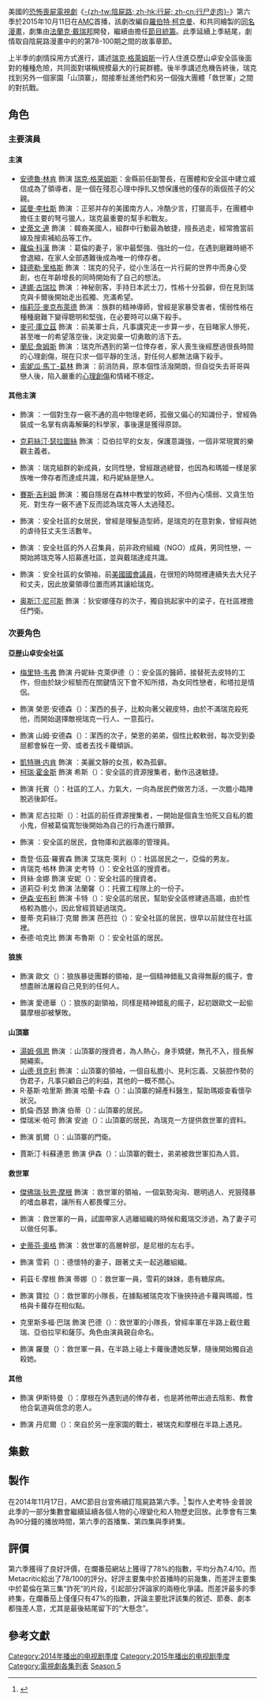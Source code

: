 {{noteTA
|T=zh-cn: 行尸走肉 (第六季); zh-tw: 陰屍路 (第六季); zh-hk: 行屍 (第六季);
|1=zh-cn:行尸走肉; zh-tw:陰屍路; zh-hk:行屍;
|2=zh-cn:弗兰克·达拉邦特; zh-tw:法蘭克·戴瑞邦; zh-hk:法蘭·達拉本特;
|3=zh-cn:赫塞尔; zh-tw:赫謝爾; zh-hk:赫謝爾;
|4=zh-cn:卡罗尔; zh-tw:卡蘿; zh-hk:卡蘿;
|5=zh-cn:格伦; zh-tw:葛倫; zh-hk:葛倫;
|6=zh-cn:达里尔; zh-tw:戴瑞; zh-hk:戴瑞;
|7=zh-cn:萨莎; zh-tw:莎夏; zh-hk:莎夏;
|8=zh-cn:格雷格; zh-tw:葛雷格; zh-hk:葛雷格;
|9=zh-cn:艾丽珊德拉; zh-tw:亞莉珊卓; zh-hk:亞莉珊卓;
|10=zh-cn:杰西; zh-tw:潔西; zh-hk:潔西;
|11=zh-cn:托尼; zh-tw:東尼; zh-hk:東尼;
|12=zh-cn:格雷格里; zh-tw:葛雷格里; zh-hk:葛雷格里;
|13=zh-cn:加布里; zh-tw:蓋博瑞; zh-hk:蓋博瑞;
|14=zh-cn:弗兰辛; zh-tw:法蘭馨 zh-hk:法蘭馨;
|15=zh-cn:斯科特; zh-tw:史考特 zh-hk:史葛;
|16=zh-cn:西蒙; zh-tw:賽門 zh-hk:賽門;
|17=zh-cn:罗恩; zh-tw:榮恩 zh-hk:榮;
}}
{{Infobox television season
 | season_number = 6
 |eng_name = {{lang|en|''The Walking Dead'' (Season 6)}}
 |bgcolour = #000000
 |image = File:The Walking Dead Season 6 Poster.jpg
 |caption = 後半季宣傳海報
 |starring      = {{Plainlist|
* [[安德魯·林肯|安德魯·林肯]]
* [[諾曼·李杜斯|諾曼·李杜斯]]
* [[史蒂文·連|史蒂文·連]]
* [[蘿倫·科漢|蘿倫·科漢]]
* [[錢德勒·里格斯|錢德勒·里格斯]]
* [[達娜·古瑞拉|達娜·古瑞拉]]
* [[梅莉莎·麥克布萊德|梅莉莎·麥克布萊德]]
* [[邁克·庫立茲|麥可·庫立茲]] 
* [[蘭尼·詹姆斯|蘭尼·詹姆斯]]
* [[索妮瓜·馬丁-葛林|索妮瓜·馬丁-葛林]]
* {{link-en|喬許·麥蒂米特|Josh McDermitt}}
* [[克莉絲汀·瑟拉圖絲|克莉絲汀·瑟拉圖絲]]
* {{link-en|阿拉娜·麥斯特森|Alanna Masterson}}
* [[塞思·吉列姆|賽斯·吉利姆]]
* {{link-en|羅斯·馬奎德|Ross Marquand}}
* {{link-en|亞莉珊卓·貝肯瑞奇|Alexandra Breckenridge}}
* {{link-en|羅斯·馬奎德|Ross Marquand}}
* {{link-en|托娃·費德舒|Tovah Feldshuh}}
* [[奥斯汀·尼可斯|奥斯汀·尼可斯]] 
}}
 |country = {{美國}}
 |network = [[AMC_(电视频道)|AMC]]
 |first_aired = {{Start date|2015|10|11}}
 |last_aired =  {{End date|2016|4|3}}
 |num_episodes = 16
 |prev_season = [[陰屍路_(第五季)|第五季]]
 |next_season = [[陰屍路_(第七季)|第七季]]
 |episode_list = [[陰屍路集數列表|陰屍路集數列表]]
}}

美國的[[恐怖小說|恐怖]][[喪屍片|喪屍]][[電視連續劇|電視劇]]《[[陰屍路_(電視劇)|-{zh-tw:陰屍路; zh-hk:行屍; zh-cn:行尸走肉}-]]》第六季於2015年10月11日在[[AMC_(电视频道)|AMC]]首播，該劇改編自[[羅伯特·柯克曼|羅伯特·柯克曼]]、{{link-en|東尼·摩爾|Tony Moore (artist)}}和{{link-en|查爾斯·埃蘭德|Charlie Adlard}}共同繪製的[[行屍_(漫畫)|同名漫畫]]，劇集由[[法蘭克·戴瑞邦|法蘭克·戴瑞邦]]開發，繼續由{{link-en|史考特·M·金普|Scott M. Gimple}}擔任[[節目統籌|節目統籌]]。此季延續上季結尾，劇情取自陰屍路漫畫中的的第78-100期之間的故事章節。

上半季的劇情採用{{le|非線性敘事|Nonlinear narrative}}方式進行，講述[[瑞克·格萊姆斯|瑞克·格萊姆斯]]一行人住進亞歷山卓安全區後面對的種種危險，共同面對堪稱規模最大的行屍群體。後半季講述危機告終後，瑞克找到另外一個家園「山頂寨」，間接牽扯進他們和另一個強大團體「救世軍」之間的對抗戰。

==角色==
{{See also|陰屍路角色列表}}
===主要演員===
====主演====
*[[安德魯·林肯|安德魯·林肯]] 飾演 [[瑞克·格萊姆斯|瑞克·格萊姆斯]]：金縣前任副警長，在團體和安全區中建立威信成為了領導者，是一個在殘忍心理中掙扎又想保護他的僅存的兩個孩子的父親。
*[[諾曼·李杜斯|諾曼·李杜斯]] 飾演 {{link-en|戴瑞·迪克森|Daryl Dixon}}：正邪并存的美國南方人，冷酷少言，打獵高手，在團體中擔任主要的弩弓獵人，瑞克最重要的幫手和戰友。
*[[史蒂文·連|史蒂文·連]] 飾演 {{link-en|葛倫·瑞|Glenn Rhee}}：韓裔美國人，組群中行動最為敏捷，擅長逃走，經常擔當前線及搜索補給品等工作。
*[[蘿倫·科漢|蘿倫·科漢]] 飾演 {{link-en|瑪姬·格林|Maggie Greene}}：葛倫的妻子，家中最堅強、強壯的一位，在遇到磨難時絕不會退縮，在家人全部遇難後成為唯一的倖存者。
*[[錢德勒·里格斯|錢德勒·里格斯]] 飾演 {{link-en|卡爾·格萊姆斯|Carl Grimes}}：瑞克的兒子，從小生活在一片行屍的世界中而身心受創，也在年齡增長的同時開始有了自己的想法。
*[[達娜·古瑞拉|達娜·古瑞拉]] 飾演 {{link-en|米瓊恩|Michonne}}：神秘劍客，手持日本武士刀，性格十分孤僻，但在見到瑞克與卡爾後開始走出孤獨、充滿希望。
*[[梅莉莎·麥克布萊德|梅莉莎·麥克布萊德]] 飾演 {{link-en|卡蘿·派勒提爾|Carol Peletier}}：族群的精神導師，曾經是家暴受害者，懦弱性格在種種磨難下變得聰明和堅強，在必要時可以痛下殺手。
*[[邁克·庫立茲|麥可·庫立茲]] 飾演 {{link-en|亞伯拉罕·福特|Abraham Ford}}：前美軍士兵，凡事講究走一步算一步，在目睹家人慘死，甚至唯一的希望落空後，決定拋棄一切勇敢的活下去。
*[[蘭尼·詹姆斯|蘭尼·詹姆斯]] 飾演 {{link-en|摩根·瓊斯 (陰屍路)|Morgan Jones (The Walking Dead)|摩根·瓊斯}}：瑞克所遇到的第一位倖存者，家人喪生後經歷過很長時間的心理創傷，現在只求一個平靜的生活，對任何人都無法痛下殺手。
*[[索妮瓜·馬丁-葛林|索妮瓜·馬丁-葛林]] 飾演 {{link-en|莎夏·威廉斯 (陰屍路)|Sasha Williams (The Walking Dead)|莎夏·威廉斯}}：前消防員，原本個性活潑開朗，但自從失去哥哥與戀人後，陷入嚴重的[[創傷後心理壓力緊張症候群|心理創傷]]和情緒不穩定。

====其他主演====
*{{link-en|喬許·麥蒂米特|Josh McDermitt}} 飾演 {{link-en|尤金·波特|Eugene Porter}}：一個對生存一竅不通的高中物理老師，孤傲又偏心的知識份子，曾經偽裝成一名掌有病毒解藥的科學家，事後還是獲得原諒。
*[[克莉絲汀·瑟拉圖絲|克莉絲汀·瑟拉圖絲]] 飾演 {{link-en|蘿西塔·埃斯皮諾薩|Rosita Espinosa}}：亞伯拉罕的女友，保護意識強，一個非常現實的樂觀主義者。
*{{link-en|阿拉娜·麥斯特森|Alanna Masterson}} 飾演 {{link-en|塔拉·錢伯勒|Tara Chambler}}：瑞克組群的新成員，女同性戀，曾經跟過總督，也因為和瑪姬一樣是家族唯一倖存者而達成共識，和丹妮絲是戀人。
*[[塞思·吉列姆|賽斯·吉利姆]] 飾演 {{link-en|蓋博瑞·史托克斯 (陰屍路)|Gabriel Stokes (The Walking Dead)|蓋博瑞·史托克斯}}：獨自隱居在森林中教堂的牧師，不但內心懦弱、又貪生怕死、對生存一竅不通下反而認為瑞克等人太過殘忍。
*{{link-en|亞莉珊卓·貝肯瑞奇|Alexandra Breckenridge}} 飾演 {{link-en|潔西·安德森 (陰屍路)|Jessie Anderson (The Walking Dead)|潔西·安德森}}：安全社區的女居民，曾經是理髮造型師，是瑞克的在意對象，曾經與她的虐待狂丈夫生活數年。
*{{link-en|羅斯·馬奎德|Ross Marquand}} 飾演 {{link-en|亞倫 (陰屍路)|Aaron (The Walking Dead)|亞倫}}：安全社區的外人召集員，前非政府組織（NGO）成員，男同性戀，一開始將瑞克等人招募進社區，並與戴瑞達成共識。
*{{link-en|托娃·費德舒|Tovah Feldshuh}} 飾演 {{link-en|狄安娜·門羅|Deanna Monroe}}：安全社區的女領袖，前[[美國國會|美國國會]][[議員|議員]]，在很短的時間裡連續失去大兒子和丈夫，因此放棄領導位置而將其讓給瑞克。
*[[奥斯汀·尼可斯|奥斯汀·尼可斯]] 飾演 {{link-en|史賓瑟·門羅|Spencer Monroe}}：狄安娜僅存的次子，獨自挑起家中的梁子，在社區裡擔任門衛。

===次要角色===
====亞歴山卓安全社區====
*[[梅里特·韦弗|梅里特·韦弗]] 飾演 丹妮絲·克萊伊德（{{lang|en|Dr. Denise Cloyd}}）：安全區的醫師，接替死去皮特的工作，但由於缺少經驗而在關鍵情況下會不知所措，為女同性戀者，和塔拉是情侶。
*{{link-en|奧斯汀·亞伯拉罕|Austin Abrams}} 飾演 榮恩·安德森（{{lang|en|Ron Anderson}}）：潔西的長子，比較向著父親皮特，由於不滿瑞克殺死他，而開始選擇敵視瑞克一行人、一意孤行。
*{{link-en|麥裘·道森|Major Dodson}} 飾演 山姆·安德森（{{lang|en|Sam Anderson}}）：潔西的次子，榮恩的弟弟，個性比較軟弱，每次受到委屈都會躲在一旁、或者去找卡蘿傾訴。
*[[凱特琳·内肯|凱特琳·内肯]] 飾演 {{link-en|伊妮德 (陰屍路)|Enid (The Walking Dead)|伊妮德}}：美麗文靜的女孩，較為孤僻。
*[[柯瑞·霍金斯|柯瑞·霍金斯]] 飾演 希斯（{{lang|en|Heath}}）：安全區的資源搜集者，動作迅速敏捷。
*{{link-en|傑森·道格拉斯|Jason Douglas}} 飾演 托賓（{{lang|en|Tobin}}）：社區的工人，力氣大，一向為居民們做苦力活，一次膽小臨陣脫逃後卸任。
*{{link-en|麥可·特雷諾|Michael Traynor (actor)}} 飾演 尼古拉斯（{{lang|en|Nicholas}}）：社區的前任資源搜集者，一開始是個貪生怕死又自私的膽小鬼，但被葛倫寬恕後開始為自己的行為進行贖罪。
*{{link-en|安·馬宏|Ann Mahoney}} 飾演 {{link-en|奧莉維亞 (陰屍路)|Olivia (The Walking Dead)|奧莉維亞}}：安全區的居民，食物庫和武器庫的管理員。
*喬登·伍茲·羅賓森 飾演 艾瑞克·萊利（{{lang|en|Eric Raleigh}}）：社區居民之一，亞倫的男友。
*肯瑞克·格林 飾演 史考特（{{lang|en|Scott}}）：安全社區的搜資者。
*貝絲·金娜 飾演 安妮（{{lang|en|Annie}}）：安全社區的搜資者。
*道莉亞·利戈 飾演 法蘭馨（{{lang|en|Francine}}）：托賓工程隊上的一份子。
*[[伊森·安布利|伊森·安布利]] 飾演 卡特（{{lang|en|Carter}}）：安全區的居民，幫助安全區修建過高牆，由於性格較為膽小，因此曾經質疑過瑞克。
*曼蒂·克莉絲汀·克爾 飾演 芭芭拉（{{lang|en|Barbara}}）：安全社區的居民，很早以前就住在社區裡。
*泰德·哈克比 飾演 布魯斯（{{lang|en|Bruce}}）：安全社區的居民。

====狼族====
*{{link-en|班奈狄克·塞繆爾|Benedict Samuel}} 飾演 歐文（{{lang|en|Owen}}）：狼族暴徒團夥的領袖，是一個精神錯亂又貪得無厭的瘋子，會想盡辦法屠殺自己見到的任何人。
*{{link-en|傑西·C·波伊德|Jesse C. Boyd}} 飾演 愛德華（{{lang|en|Edward}}）：狼族的副領袖，同樣是精神錯亂的瘋子，起初跟歐文一起偷襲摩根卻被擊敗。

====山頂寨====
*[[湯姆·佩恩|湯姆·佩恩]] 飾演 {{link-en|保羅·「耶穌」·門羅|Paul "Jesus" Monroe|保羅·「耶穌」·羅維亞}}：山頂寨的搜資者，為人熱心，身手矯健，無孔不入，擅長解開繩索。
*[[山德·貝克利|山德·貝克利]] 飾演 {{link-en|葛雷格里 (陰屍路)|Gregory (The Walking Dead)|葛雷格里}}：山頂寨的領袖，一個自私膽小、見利忘義、又裝腔作勢的伪君子，凡事只顧自己的利益，其他的一概不關心。
*R·基斯·哈里斯 飾演 哈蘭·卡森（{{lang|en|Dr. Harlan Carson}}）：山頂寨的婦產科醫生，幫助瑪姬查看懷孕狀況。
*凱倫·西瑟 飾演 伯蒂（{{lang|en|Bertie}}）：山頂寨的居民。
*傑瑞米·帕可 飾演 安迪（{{lang|en|Andy}}）：山頂寨的居民，為瑞克一方提供救世軍的資料。
*{{link-en|詹姆斯·陳|James Chen}} 飾演 凱爾（{{lang|en|Kal}}）：山頂寨的門衛。
*賈斯汀·科蘇連恩 飾演 伊森（{{lang|en|Ethan}}）：山頂寨的戰士，弟弟被救世軍扣為人質。

====救世軍====
*[[傑佛瑞·狄恩·摩根|傑佛瑞·狄恩·摩根]] 飾演 {{link-en|尼根|Negan}}：救世軍的領袖，一個氣勢洶洶、聰明過人、兇狠殘暴的嗜血暴君，讓所有人都畏懼三分。
*{{link-en|奧斯汀·埃米利歐|Austin Amelio}} 飾演 {{link-en|德懷特 (陰屍路)|Dwight (The Walking Dead)|德懷特}}：救世軍的一員，試圖帶家人逃離組織的時候和戴瑞交涉過，為了妻子可以做任何事。
*[[史蒂芬·奧格|史蒂芬·奧格]] 飾演 {{link-en|賽門 (陰屍路)|Simon (The Walking Dead)|賽門}}：救世軍的高層幹部，是尼根的左右手。
*{{link-en|克莉絲汀·伊凡吉莉絲塔|Christine Evangelista}} 飾演 雪莉（{{lang|en|Sherry}}）：德懷特的妻子，跟著丈夫一起逃離組織。
*莉茲·E·摩根 飾演 蒂娜（{{lang|en|Tina}}）：救世軍一員，雪莉的妹妹，患有糖尿病。
*{{link-en|艾莉西亞·維特|Alicia Witt}} 飾演 寶拉（{{lang|en|Paula}}）：救世軍的小隊長，在據點被瑞克攻下後挾持過卡蘿與瑪姬，性格與卡蘿存在相似點。
*克里斯多福·巴瑞 飾演 巴德（{{lang|en|Bud}}）：救世軍的小隊長，曾經率軍在半路上截住戴瑞、亞伯拉罕和薩莎。角色由演員親自命名。
*{{link-en|史都華·葛利爾|Stuart Greer}} 飾演 羅曼（{{lang|en|Roman}}）：救世軍一員，在半路上碰上卡蘿後遭她反擊，隨後開始獨自追殺她。

====其他====
*{{link-en|約翰·卡洛·林奇|John Carroll Lynch}} 飾演 伊斯特曼（{{lang|en|Eastman}}）：摩根在外遇到過的倖存者，也是將他帶出過去陰影、教會他合氣道與信念的恩人。
*{{link-en|丹尼爾·紐曼 (美國演員)|Daniel Newman (American actor)|丹尼爾·紐曼}} 飾演 丹尼爾（{{lang|en|Daniel}}）：來自於另一座家園的戰士，被瑞克和摩根在半路上遇見。

==集數==
{{See also|陰屍路集數列表}}
<onlyinclude>{{Episode table |background=#000000 |overall=5 |season=5 |title=23 |director=16 |writer=27 |airdate=13 |viewers=10 |country=美國 |episodes=
{{Episode list/sublist|陰屍路 (第六季)
 |EpisodeNumber   = 68
 |EpisodeNumber2  = 1
 |Title           = 重新來過
 |AltTitle        = First Time Again
 |DirectedBy      = {{link-en|葛雷格·尼可泰羅|Gregory Nicotero}}
 |WrittenBy       = {{link-en|史考特·M·金普|Scott M. Gimple}} & 麥修·尼格特
 |OriginalAirDate = {{Start date|2015|10|11}}
 |Viewers         = 14.63<ref>{{cite web|url=http://tvbythenumbers.zap2it.com/2015/10/13/sunday-cable-ratings-oct-11-2015-walking-dead-premiere/477712/|title=Sunday cable ratings: 'Walking Dead' premiere down but still utterly dominant|work=[[TV_by_the_Numbers|TV by the Numbers]]|last=Porter|first=Rick|date=October 13, 2015|accessdate=October 13, 2015|archive-date=2015-10-13|archive-url=https://web.archive.org/web/20151013183500/http://tvbythenumbers.zap2it.com/2015/10/13/sunday-cable-ratings-oct-11-2015-walking-dead-premiere/477712/|dead-url=yes}}</ref>
 |ShortSummary    = 瑞克槍決皮特後與老友摩根重逢，社區居民從此認清殘酷的現實，塔拉從昏迷中恢復清醒，葛倫陪尼古拉斯互相扶持回去後，對大部分人隱瞞在外經過。瑞克出去埋皮特遺體時，發現為數幾萬的行屍聚集在一座[[採石場|採石場]]中，裡面困有來自附近地區的絕大多數行屍，得以讓社區安寧到現在。瑞克注意到採石場出口一旦敞開，會讓所有行屍朝社區的方向蜂擁而至，於是對全體居民建議將所有行屍釋出、靠設置障礙改變屍群的前進方向。一名對瑞克的舉止產生恐慌的居民卡特，試圖串通部分居民來罷免瑞克，而對話被尤金偷聽到後甚至打算殺他滅口。瑞克抓到卡特現行後，對他稍微動一下粗以示警告。自責的狄安娜帶頭遵從瑞克的安排，居民們開始在指定的十字路口修建讓屍群改道的鐵牆。尼古拉斯決心為自己的行徑贖罪，遵從葛倫的一切命令。計畫實施的前一天，瑞克召集所有自願者在採石場前集合，打算為隔天的行動進行彩排。但人算不如天算，山石崩塌導致山頂的出口敞開，行屍大量湧出逼迫瑞克下令立即行動。戴瑞、莎夏與亞伯拉罕分別將屍群慢慢引到指定的十字路口，其他人到各自的地點去放信號彈、清除障礙。卡特在森林中不慎被一隻行屍咬破臉，瑞克為了制止他慘叫而被迫殺死他。正當計畫進行一切順利時，社區方向突然傳來原因不明的車喇叭聲，導致大半行屍開始偏離主幹道走向社區。
 |LineColor       = 000000
}}
{{Episode list/sublist|陰屍路 (第六季)
 |EpisodeNumber   = 69
 |EpisodeNumber2  = 2
 |Title           = 只管活下去
 |AltTitle        = JSS
 |DirectedBy      = {{le|珍妮佛·林區|Jennifer Lynch}}
 |WrittenBy       = {{link-en|賽斯·霍夫曼|Seth Hoffman}}
 |OriginalAirDate = {{Start date|2015|10|18}}
 |Viewers         = 12.18<ref>{{cite web|url=http://tvbythenumbers.zap2it.com/2015/10/20/sunday-cable-ratings-oct-18-15-walking-dead/479362/|title=Sunday cable ratings: 'The Walking Dead' down from premiere, still way in front|work=[[TV_by_the_Numbers|TV by the Numbers]]|last=Porter|first=Rick|date=October 20, 2015|accessdate=October 20, 2015|archive-date=2016-06-06|archive-url=https://web.archive.org/web/20160606143146/http://tvbythenumbers.zap2it.com/2015/10/20/sunday-cable-ratings-oct-18-15-walking-dead/479362/|dead-url=yes}}</ref>
 |ShortSummary    = 就在瑞克一行人進行計畫的同時，十幾名狼族暴徒突襲安全區，闖進去進行掠奪、屠殺，卡蘿殺死一名暴徒後換上其服飾而混在其中反擊。駐守教堂鐘塔的史賓瑟看到一輛貨車即將撞向社區，對駕駛座開槍雖讓貨車偏離道路，但也導致貨車在衝撞教堂後觸發喇叭，直接對瑞克一方的行動造成干擾。摩根搶先回到安全區，以精湛的棍法將部分暴徒打趴，然而過程中以不殺生的形式想辦法勸諭敵人離開。卡爾與伊妮德躲在一起時開搶救下被追殺的榮恩，榮恩在看到伊妮德與卡爾在一起後，還是因為想不開而選擇靠自己。潔西與山姆躲在房間中時發現房子遭一名女暴徒闖入，潔西為了自保而鼓起勇氣拿剪髮剪刀刺死她。就在居民們開始同心協力反擊時，摩根重逢自己在野外遇到的金髮暴徒，恐嚇他立刻離開，而該男子深知敵不過而在走前留下一句「我們無從選擇」，隨即剩餘的四名暴徒撤離。摩根緊接著在巡邏房子時再度重逢自己遇過的長髮暴徒，最後以木棍將他打昏後藏起來。亞倫在一具暴徒屍體上找到自己當初掉在貨車廣場的背包，頓時發現是自己的失誤引狼入室。卡爾回去發現伊妮德早已離開，在房間中找到她留下的一張告別紙條，而紙上寫著伊妮德在失去父母、在外生存的所學到的座右銘：「只管活下去」（{{lang|en|'''J'''ust '''S'''urvive '''S'''omehow}}）。
 |LineColor       = 000000
}}
{{Episode list/sublist|陰屍路 (第六季)
 |EpisodeNumber   = 70
 |EpisodeNumber2  = 3
 |Title           = 謝謝
 |AltTitle        = Thank You
 |DirectedBy      = {{link-en|麥可·斯洛維斯|Michael Slovis}}
 |WrittenBy       = {{link-en|安潔拉·姜|Angela Kang}}
 |OriginalAirDate = {{Start date|2015|10|25}}
 |Viewers         = 13.14<ref>{{cite web|url=http://tvbythenumbers.zap2it.com/2015/10/27/sunday-cable-ratings-oct-25-2015/480422/|title=Sunday cable ratings: 'Walking Dead' and 'Homeland' rise week to week|work=TV by the Numbers|last=Porter|first=Rick|date=October 27, 2015|accessdate=October 27, 2015|deadurl=yes|archiveurl=https://web.archive.org/web/20151028134523/http://tvbythenumbers.zap2it.com/2015/10/27/sunday-cable-ratings-oct-25-2015/480422/|archivedate=2015-10-28}}</ref>
 |ShortSummary    = 喇叭聲造成計畫完全失控，大半行屍開始往社區行走，瑞克命令戴瑞他們繼續引導留在主幹道上的屍群，命令米瓊恩帶其他人撤回去，而他會試著將偏離的屍群引回路線。在折返的路上，有些人因為心生恐懼而在半路上開溜，而剩下的人由於受傷、精疲力竭，只好跑到最近的小鎮上尋找補給。尼古拉斯發現該處就是他當初臨陣脫逃的地方；葛倫提議以放火燒樓引開屍群，於是和尼古拉斯合作出去放火，其他人則是留在一個寵物店中休息。然而，行屍群沒用幾分鐘就走到小鎮，隊員安妮和大衛在逃跑過程中由於受傷而雙雙被行屍群吞噬，最後只剩下米瓊恩、希斯和史考特成功跑回安全區。葛倫和尼古拉斯跑到小鎮另一頭發現根本無處放火，也剛好屍群夾擊而逼到小巷中的垃圾箱上方。面對滿坑滿谷的行屍，尼古拉斯瞬間被眼前的情況嚇到失去心智，為了答謝葛倫寬恕過他一命，對他說完一聲「謝謝」後舉槍自盡；尼古拉斯卻在自殺倒下時，將葛倫也一併帶下去，兩個人雙雙跌進群體中。瑞克回到十字路口開回房車，聯絡無線電發現無人回應。誰知，剛逃出社區的五名狼族暴徒闖進來搶房車，最後集體被瑞克以步槍一掃而空。瑞克從他們身上帶的物品得知他們剛打劫過社區，同時發現房車嚴重受損而無法發動，而行屍群體這時將房車包圍。
 |LineColor       = 000000
}}
{{Episode list/sublist|陰屍路 (第六季)
 |EpisodeNumber   = 71
 |EpisodeNumber2  = 4
 |Title           = 這裡不是這裡
 |AltTitle        = Here's Not Here
 |DirectedBy      = {{link-en|史蒂芬·威廉斯 (導演)|Stephen Williams (director)|史蒂芬·威廉斯}}
 |WrittenBy       = 史考特·M·金普
 |OriginalAirDate = {{Start date|2015|11|1}}
 |Viewers         = 13.34<ref>{{cite web|url=http://tvbythenumbers.zap2it.com/2015/11/03/sunday-cable-ratings-nov-1-2015/481549//|title=Sunday cable ratings: 'Walking Dead' stable, plus 'The Librarians' premiere|work=TV by the Numbers|last=Porter|first=Rick|date=November 3, 2015|accessdate=November 3, 2015|archive-date=2021-02-11|archive-url=https://web.archive.org/web/20210211234758/http://tvbythenumbers.zap2it.com/2015/11/03/sunday-cable-ratings-nov-1-2015/481549/|dead-url=yes}}</ref>
 |ShortSummary    = 先前還處在創傷階段的摩根，自從住處被燒毀後來到野外生存，殺死自己遇到的任何人或行屍，包括一對父子。他經過一個林中小屋時執意要進去，卻搶先被屋主打昏並關押在牢房中。屋主伊斯特曼身為犯罪心理學家，業餘愛好就是去練習[[合氣道|合氣道]]棍術以及做起司。在摩根一心求死下，伊斯特曼教導他“生命都寶貴”。摩根自從閱讀他的一本關於心平氣和的書後漸漸走出陰影，一次營救伊斯特曼養的母羊後得到他的信任，並從他的身上學會合氣道棍術。但後來，先前被摩根殺死的兒子變成行屍向他走過來，摩根在愣住下迫使伊斯特曼被咬傷。摩根在深感愧疚之下在森林裡放過一對路過的夫婦，回到小屋時發現母羊早已被吃掉，而伊斯特曼供述這間牢房曾經關著殺死他妻小、最後被自己活活餓死的重刑殺人犯，導致自己因為走過同樣的路，才發現永不殺生才能得到平静。伊斯特曼臨死前，摩根親自終結他的生命後埋葬，收拾東西離開小屋後，回到森林乃至看到[[陰屍路_(第五季)|終點站的路牌]]。現今，摩根對被俘的狼族領袖歐文講述自己的這段“重生”經歷，本意是希望他能在聽完故事後他能像自己一樣改變天性。但歐文卻聲言自己如果撐得下去就會殺光他們，作為他遵守的道義。摩根於是將他繼續關押在地下室，剛出來就聽見大門外傳來瑞克的呼喊聲。
 |LineColor       = 000000
}}
{{Episode list/sublist|陰屍路 (第六季)
 |EpisodeNumber   = 72
 |EpisodeNumber2  = 5
 |Title           = 此時此刻
 |AltTitle        = Now
 |DirectedBy      = 艾維·尤比恩
 |WrittenBy       = 克里·瑞德
 |OriginalAirDate = {{Start date|2015|11|8}}
 |Viewers         = 12.44<ref>{{cite web|url=http://tvbythenumbers.zap2it.com/2015/11/10/sunday-cable-ratings-walking-dead-dips-real-housewives-of-atlanta-premiere-solid/|title=Sunday cable ratings: ‘Walking Dead’ dips, ‘Real Housewives of Atlanta’ premiere solid|work=TV by the Numbers|last=Porter|first=Rick|date=November 10, 2015|accessdate=November 10, 2015|archive-date=2015-11-25|archive-url=https://web.archive.org/web/20151125225554/http://tvbythenumbers.zap2it.com/2015/11/10/sunday-cable-ratings-walking-dead-dips-real-housewives-of-atlanta-premiere-solid/|dead-url=yes}}</ref>
 |ShortSummary    = 瑞克在精疲力竭下全速跑回社區，但也順勢將為數幾百的屍群引到自家門口。所有人加固鐵牆後暫告安全，亞倫坦誠這場災難是自己弄丟背包的失誤所造成，部分居民為此開始互相推卸責任，甚至開始慢慢產生無政府狀態。瑪姬打算自行出去尋找至今生死不明的葛倫，亞倫為了贖罪而決定和她一同前去，兩人本打算利用下水道繞過門外的行屍，誰知下水道出入口早已被行屍群堵死。瑪姬於是開始怪罪自己沒有跟葛倫一起執行任務，原因只是因為她已經[[懷孕|懷孕]]，而亞倫也只能抱著安慰她。卡爾打算出去外面尋找失蹤的伊妮德時，榮恩說會將事情告訴瑞克才打消卡爾的念頭，而榮恩隨後找上瑞克打算練習射擊，聲言自己是為了要保護家人。這時，一個女居民因為心生恐懼而割腕自殺，淪為行屍後被潔西終結屍態，潔西也以此點醒所有圍觀者，如不想辦法反擊就只有死路一條。當晚，狄安娜獨自在外面散步時，被一個漏網而屍變的狼族暴徒襲擊，迫使瑞克出面救下她。狄安娜自知自己已經沒資格領導，於是將安全區的領導權正式讓給瑞克。瑞克在不久後去探望潔西，向她發誓他們還會有未來之後，正式與她深吻。最後，狄安娜來到大門口對門外吼叫的行屍拍門宣洩時，並未發覺旁邊的鐵牆已經開始慢慢滲血和破裂。
 |LineColor       = 000000
}}
{{Episode list/sublist|陰屍路 (第六季)
 |EpisodeNumber   = 73
 |EpisodeNumber2  = 6
 |Title           = 罪責難逃
 |AltTitle        = Always Accountable
 |DirectedBy      = 傑佛瑞·F·詹紐瑞
 |WrittenBy       = {{link-en|海瑟·貝爾森|Heather Bellson}}
 |OriginalAirDate = {{Start date|2015|11|15}}
 |Viewers         = 12.87<ref>{{cite web|url=http://tvbythenumbers.zap2it.com/2015/11/17/sunday-cable-ratings-nov-15-2015/|title=Sunday cable ratings: ‘Into the Badlands’ starts well for AMC|work=TV by the Numbers|last=Porter|first=Rick|date=November 17, 2015|accessdate=November 17, 2015|archive-date=2015-11-18|archive-url=https://web.archive.org/web/20151118172212/http://tvbythenumbers.zap2it.com/2015/11/17/sunday-cable-ratings-nov-15-2015/|dead-url=yes}}</ref>
 |ShortSummary    = 戴瑞、亞伯拉罕和莎夏三人將主幹道上的行屍群引導至十五英里以外之後開始遠離，經過一個小鎮時卻遭到一夥不明車隊的攻擊，戴瑞獨自騎到一片燒焦的樹林，卻不慎被隱藏在森林中的一男兩女打昏劫為人質。當中的男子誤以為戴瑞是不明車隊的一員而將他扣押，戴瑞與他們度過一晚上之後，在第二天他們動身去一個石油工廠跟夥伴回合時趁機逃跑。戴瑞帶著他們的包逃走後發現包裏裝著[[胰島素|胰島素]]，於是決定回去找他們，並幫助他們趕跑前來追捕他們的車隊人馬。同時，亞伯拉罕和莎夏來到小鎮上時藏在一棟辦公樓，兩個人也借此機會討論各自過去的行為，莎夏也因此總結出所有人都要為自己的行為負責。亞伯拉罕於是來到附近的橋上找到一個軍事紮營點，並獲取軍隊專用的[[火箭推進榴彈|火箭炮]]，回去後對莎夏表明自己已經找到存活意義，並且開始與她調情。戴瑞與三位倖存者來到一間小屋時，其中一個女倖存者由於誤觸昏倒的行屍而被咬破臉致死，當戴瑞幫助他們埋葬之後原本打算招募他們，誰知男子突然決定背叛戴瑞，搶走他的弩弓和摩托車後溜之大吉。當他們離開後，戴瑞發動一輛汽油卡車來到小鎮上接回亞伯拉罕和莎夏，在回去的路上試圖用無線電聯絡瑞克，卻隱隱約約聽到一段“救命”的喊声。
 |LineColor       = 000000
}}
{{Episode list/sublist|陰屍路 (第六季)
 |EpisodeNumber   = 74
 |EpisodeNumber2  = 7
 |Title           = 抬頭看
 |AltTitle        = Heads Up
 |DirectedBy      = {{link-en|大衛·鮑伊德|David Boyd}}
 |WrittenBy       = 查寧·鮑威爾
 |OriginalAirDate = {{Start date|2015|11|22}}
 |Viewers         = 13.22<ref>{{cite web|url=http://tvbythenumbers.zap2it.com/2015/11/24/sunday-cable-ratings-nov-22-2015/|title=Sunday cable ratings: ‘Walking Dead’ rises with Glenn’s fate revealed, ‘Into the Badlands’ down in week 2|work=TV by the Numbers|last=Porter|first=Rick|date=November 24, 2015|accessdate=November 24, 2015|archive-date=2016-06-01|archive-url=https://web.archive.org/web/20160601232856/http://tvbythenumbers.zap2it.com/2015/11/24/sunday-cable-ratings-nov-22-2015/|dead-url=yes}}</ref>
 |ShortSummary    = 葛倫先前受舉槍自盡的尼古拉斯牽連而雙雙跌進屍群中，然而已故尼古拉斯的遺體剛好為葛倫形成肉盾，使葛倫趁機爬入垃圾箱底部而逃過一劫。度過一晚後，葛倫在隔天清晨確認行屍全部離開時，爬出去抬頭看見躲在屋頂的伊妮德。伊妮德給他扔一瓶水後獨自跑開，而葛倫打算先撤回安全區，還是跑回去費一番心機才說服伊妮德跟自己一起回去。在安全區，瑞克得知一開始在半路上攔截自己的狼族暴徒們全部都是被摩根放走、導致他無法開房車將行屍群引走而與卡蘿和米瓊恩坐下來與他會談，但摩根還是選擇堅守自己的理念。同時，蘿西塔開始對尤金和其他安全區居民們教學如何自保時，瑞克和卡爾也在教榮恩怎麼使用槍械，但榮恩卻趁人不注意時溜進武器庫偷走部分子彈，之後就偷偷跟在卡爾的後面。史賓瑟試圖利用爬繩子出去打算開車引走行屍時，還是在繩子斷掉的情況下爬回去，最後還是在瑞克等人的幫助下獲救。卡蘿此時發現摩根帶著丹妮絲進去地下室時，推測出他關押著一個暴徒而打算去找他對峙。此時，葛倫和伊妮德放出幾個氣球而發出信號，就在瑪姬和所有人抬頭看到一線希望時；在一瞬間，被貨車撞毀的教堂鐘樓在嚴重受損下，倒下來砸毀安全區的圍牆……
 |LineColor       = 000000
}}
{{Episode list/sublist|陰屍路 (第六季)
 |EpisodeNumber   = 75
 |EpisodeNumber2  = 8
 |Title           = 從始至終
 |AltTitle        = Start to Finish
 |DirectedBy      = 麥可·E·薩崔斯密
 |WrittenBy       = 麥修·尼格特
 |OriginalAirDate = {{Start date|2015|11|29}}
 |Viewers         = 13.98<ref>{{cite web|url=http://tvbythenumbers.zap2it.com/2015/12/02/sunday-cable-ratings-nov-29-2015/|title=Sunday cable ratings: ‘Into the Badlands’ gets a ‘Walking Dead’ bump|work=TV by the Numbers|last=Porter|first=Rick|date=December 2, 2015|accessdate=December 2, 2015|archive-date=2016-08-29|archive-url=https://web.archive.org/web/20160829142320/http://tvbythenumbers.zap2it.com/2015/12/02/sunday-cable-ratings-nov-29-2015/|dead-url=yes}}</ref>
 |ShortSummary    = 鐘樓倒塌砸毀圍墻的一瞬間，行屍群體開始湧入安全區，尤金拿著無線電喊一聲“救命”後，被塔拉和蘿西塔一起救進房子中。瑞克、卡爾、米瓊恩和蓋布里帶著受傷的狄安娜，進入潔西的房子中避難時，發現狄安娜已經被行屍咬到腹部。這時，榮恩因為恐懼而情緒開始不穩定，拿起手槍企圖襲擊卡爾，而他們倆的打鬥也不慎將行屍引進車庫中。兩人回到客廳，卡爾幫助榮恩圓謊後，第一時間沒收他的手槍，但行屍闖進了房子中迫使所有人躲到二樓。在走投無路下，瑞克搬來兩個死行屍，將所有人披上塗滿行屍血液內臟的床單打算蒙混出去。與此同時，摩根將卡蘿救進地下室後，卡蘿心生疑竇而直接跑進地下二樓，發現丹妮絲正在治療歐文，於是在無法接受下開始與摩根搏鬥，但歐文卻趁機挾持丹妮絲逃跑。在外圍，葛倫和伊妮德攜手合作，爬到樹上看見了躲在鐵牆哨站上的瑪姬。當瑞克等人做好準備後，狄安娜自覺時日無多，將遺願交給瑞克和米瓊恩後，英勇地衝進行屍群中作最後一搏、壯烈犧牲，而瑞克等人也慢慢走進行屍群中。另一方面，戴瑞、莎夏和亞伯拉罕在開卡車往回趕的路上，一夥騎摩托車的土匪擋住去路，土匪的領隊站出來對他們三人聲言「你們所有的財物，現在全部屬於尼根！」
 |LineColor       = 000000
}}
{{Episode list/sublist|陰屍路 (第六季)
 |EpisodeNumber   = 76
 |EpisodeNumber2  = 9
 |Title           = 無處可逃
 |AltTitle        = No Way Out
 |DirectedBy      = 葛雷格·尼可泰羅
 |WrittenBy       = 賽斯·霍夫曼
 |OriginalAirDate = {{Start date|2016|2|14}}
 |Viewers         = 13.74<ref>{{cite web|url=http://tvbythenumbers.zap2it.com/2016/02/17/sunday-cable-ratings-feb-14-2016/|title=Sunday cable ratings: ‘The Walking Dead’ returns a little lower, NBA All-Star Game up slightly|work=TV by the Numbers|last=Porter|first=Rick|date=February 17, 2015|accessdate=February 17, 2015|archive-date=2016-02-18|archive-url=https://web.archive.org/web/20160218093207/http://tvbythenumbers.zap2it.com/2016/02/17/sunday-cable-ratings-feb-14-2016/|dead-url=yes}}</ref>
 |ShortSummary    = 面對土匪威脅要謀財害命時，戴瑞找時機發射車上的一枚火箭炮炸死所有土匪。在社區，歐文挾持丹妮絲計畫突圍時，不慎被行屍咬傷手，還被站在二樓的卡蘿射中兩槍，但臨死的歐文卻犧牲自己挽救丹妮絲一命。瑞克讓蓋博瑞帶茱蒂絲躲回教堂，他和其他人繼續前進尋找車輛，但山姆行進時由於恐懼而傻站在原地大哭，遭行屍察覺後被當場吃掉；潔西在慘叫之下也引來更多行屍，在瑞克的面前被行屍吞噬。瑞克忍痛砍掉潔西的手使其放開卡爾，而榮恩霎那間精神崩潰，再次舉起槍對著他們父子，直到被米瓊恩刺死後一同被吃掉。然而，榮恩手中的槍意外走火打掉卡爾的右眼，瑞克抱著卡爾沖進醫務室，讓獲救的丹妮絲治療他。失去潔西的瑞克由於深受打擊，獨自拿斧頭沖出去一夫當關、砍殺面前所有行屍，此舉動不但迫使米瓊恩、亞倫、希斯加入戰爭，甚至激勵所有鎮民的鬥志，而所有人在同一時刻手持武器走出來捍衛家園。葛倫和伊妮德合作營救瑪姬，戴瑞、莎夏和亞伯拉罕也及時趕回來，戴瑞於是往社區的池塘中澆汽油、發射火箭炮點燃大火而讓所有行屍自行走過去葬身火海。清晨，齊心協力的居民們一舉消滅所有行屍，被昨晚一幕震驚的瑞克，陪伴得救的卡爾時也從此改變想法，開始對這個家園的未來充滿希望。
 |LineColor       = 000000
}}
{{Episode list/sublist|陰屍路 (第六季)
 |EpisodeNumber   = 77
 |EpisodeNumber2  = 10
 |Title           = 新世界
 |AltTitle        = The Next World
 |DirectedBy      = {{le|卡莉·史考格蘭德|Kari Skogland}}
 |WrittenBy       = 安潔拉·姜 & 克里·瑞德
 |OriginalAirDate = {{Start date|2016|2|21}}
 |Viewers         = 13.48<ref>{{cite web|url=http://tvbythenumbers.zap2it.com/2016/02/23/sunday-cable-ratings-feb-21-2016/|title=Sunday cable ratings: ‘Walking Dead’ steady, ‘RHOA’ and ‘Shameless’ improve|work=TV by the Numbers|last=Porter|first=Rick|date=February 23, 2015|accessdate=February 23, 2015|archive-date=2016-02-24|archive-url=https://web.archive.org/web/20160224093604/http://tvbythenumbers.zap2it.com/2016/02/23/sunday-cable-ratings-feb-21-2016/|dead-url=yes}}</ref>
 |ShortSummary    = 行屍一戰過去兩個月，一切恢復往日的安寧，鎮民們紀念死者後開始家園重建與擴建工作。一天，瑞克和戴瑞一同開車出去尋找物資時，好不容易找到一輛滿載食物補給的卡車。但期間，一位名叫保羅·羅維亞、自稱「耶穌」的男子突然出現，以矯健的身手多次試圖搶走他們的貨車，而兩方在一場互不謙讓的爭鬥下，最終使得卡車沉入河中，但耶穌卻在關鍵一刻救下戴瑞一命。回到安全區，失去一隻眼的卡爾在日漸康復下開始下床走動，和伊妮德一起來到外圍樹林一起閱讀漫畫時，順勢將已屍變的狄安娜引到史賓瑟和米瓊恩那邊。當史賓瑟找到屍變的母親時，只能和米瓊恩一起忍痛終結母親後將她入土為安。瑞克和戴瑞合力將昏迷的耶穌帶回安全區，讓丹妮絲治療他後將他關在地下室，打算第二天審問他。夜晚時，已經肌膚相親的瑞克與米瓊恩一同睡在床上時，輕易解開繩結的耶穌突然來到兩人面前，說自己打算和他們談一談。
 |LineColor       = 000000
}}
{{Episode list/sublist|陰屍路 (第六季)
 |EpisodeNumber   = 78
 |EpisodeNumber2  = 11
 |Title           = 解開繩結
 |AltTitle        = Knots Untie
 |DirectedBy      = 麥可·E·薩崔斯密
 |WrittenBy       = 麥修·尼格特 & 查寧·鮑威爾
 |OriginalAirDate = {{Start date|2016|2|28}}
 |Viewers         = 12.79<ref>{{cite web|url=http://tvbythenumbers.zap2it.com/2016/03/01/sunday-cable-ratings-feb-28-2016/|title=Sunday cable ratings: ‘Walking Dead’ slips vs. Oscars, ‘Live from the Red Carpet’ down|work=TV by the Numbers|last=Porter|first=Rick|date=March 1, 2016|accessdate=March 1, 2016|archive-date=2016-03-02|archive-url=https://web.archive.org/web/20160302100757/http://tvbythenumbers.zap2it.com/2016/03/01/sunday-cable-ratings-feb-28-2016/|dead-url=yes}}</ref>
 |ShortSummary    = 耶穌對瑞克等人介紹說自己是另外一個聚落的搜資者，工作還包括招募外面的新成員，因此打算和瑞克的安全區貿易。於是，瑞克決定帶隊前往耶穌的家園去觀摩一下，但在開車前往的過程中找到一部分耶穌的成員們的車禍殘骸。瑞克冒險進去營救被困在建築中的人們，裏面的人包括一名叫哈蘭·卡森的婦產科醫師，而葛倫也因此為瑪姬肚子裏的孩子看到希望。不久後，眾人首次蒞臨「山頂寨」（{{lang|en|Hilltop Colony}}）：一個[[中世紀|中世紀]]風格的小社區，圍繞著木牆、牧場、拖車、包括一間名為「巴靈頓府」的大豪宅。瑞克等人走進豪宅中會面山頂寨的領袖葛雷格里，打算和他做一筆用武器來換取食物的交易時，一個三人小隊突然從任務中歸來，領隊伊森為了贖回被敵方挾持的弟弟而試圖刺殺葛雷格里，但瑞克在出手相救下將伊森一刀刺死。之後，耶穌才交代出他們其實一直以來都被一夥自稱「救世軍」的團夥脅迫，並在敵方領袖尼根的暴力對待下只能乖乖就範。戴瑞和亞伯拉罕因為之前和救世軍有過交手，由此提議讓他們來對付尼根，瑪姬也利用此條件來說服負傷的葛雷格里達成協議。瑞克一行人離開時得到山頂寨的一半物資，瑪姬和葛倫也在哈蘭的幫助下拍一張[[超聲波|超聲波]]照片；但期間，亞伯拉罕卻泥足深陷於蘿西塔與莎夏的三角關係之間捉摸不定。
 |LineColor       = 000000
}}
{{Episode list/sublist|陰屍路 (第六季)
 |EpisodeNumber   = 79
 |EpisodeNumber2  = 12
 |Title           = 未到明天
 |AltTitle        = Not Tomorrow Yet
 |DirectedBy      = 葛雷格·尼可泰羅
 |WrittenBy       = 賽斯·霍夫曼
 |OriginalAirDate = {{Start date|2016|3|6}}
 |Viewers         = 12.82<ref>{{cite web|url=http://tvbythenumbers.zap2it.com/2016/03/08/sunday-cable-ratings-march-6-2016/|title=Sunday cable ratings: ‘The Walking Dead’ stays at season low|work=TV by the Numbers|last=Porter|first=Rick|date=March 8, 2016|accessdate=March 8, 2016|archive-date=2016-03-12|archive-url=https://web.archive.org/web/20160312210127/http://tvbythenumbers.zap2it.com/2016/03/08/sunday-cable-ratings-march-6-2016/|dead-url=yes}}</ref>
 |ShortSummary    = 迎接新生活的卡蘿烤好餅乾挨家挨戶發給所有居民，基於愧疚而在山姆的墓前也放一塊。瑞克一行人回來後召集所有人來到教堂開會討論，表決是否對救世軍先發制人，而現場除了摩根以外，所有人一致決定在隔天進攻。當晚，所有人都為接下來的突襲提心吊膽，卡蘿與托賓之間開始產生情愫，而亞伯拉罕忍痛與蘿西塔分手去追隨新的感情。隔天早上，瑞克率軍出發剿匪，透過和救世軍交涉過的山頂寨居民安迪描繪的據點平面圖，瑞克準備一個酷似葛雷格里的行屍頭後等到深夜進攻。安迪來到救世軍位於衛星發射基地的據點外，拿出假頭換回被挾持的同伴。瑞克則是領軍潛入內部，將所有熟睡中的敵軍一個一個暗殺，而從來沒有殺過人的葛倫和希斯，這次被迫跨越底線刺殺幾個敵軍。亞伯拉罕和莎夏在搜索途中不慎暴露，在警報拉響下，內部出現大型槍戰，而耶穌將同僚安頓好後進去和他們一同作戰。清晨，衛星站中的二十餘名救世軍全部遭殲滅，塔拉和希斯在任務結束後，開一輛房車踏上尋找物資的旅程。其他人來到外面清點人數時，戴瑞抓到一個打算騎摩托車逃跑的士兵，並發現他所騎的就是自己當初在森林裏被搶走的摩托車，於是立刻逼問他摩托車從何來。突然間，一個女人用無線電來告知瑞克等人，說她已經抓獲卡蘿和瑪姬，打算和他們做人質交換。
 |LineColor       = 000000
}}
{{Episode list/sublist|陰屍路 (第六季)
 |EpisodeNumber   = 80
 |EpisodeNumber2  = 13
 |Title           = 同舟共濟
 |AltTitle        = The Same Boat
 |DirectedBy      = {{link-en|比利·吉爾哈特|Billy Gierhart}}
 |WrittenBy       = 安潔拉·姜
 |OriginalAirDate = {{Start date|2016|3|13}}
 |Viewers         = 12.53<ref>{{cite web|url=http://tvbythenumbers.zap2it.com/2016/03/15/sunday-cable-ratings-march-13-2016/|title=Sunday cable ratings: ‘The Walking Dead’ off slightly, ‘Shameless’ ticks up|work=TV by the Numbers|last=Porter|first=Rick|date=March 15, 2016|accessdate=March 15, 2016|archive-date=2016-03-18|archive-url=https://web.archive.org/web/20160318071955/http://tvbythenumbers.zap2it.com/2016/03/15/sunday-cable-ratings-march-13-2016/|dead-url=yes}}</ref>
 |ShortSummary    = 當瑞克等人進攻救世軍據點的時候，在外看守的卡蘿與瑪姬剛好被救世軍的一個小隊抓獲，女隊長寶拉用無線電回應瑞克等人，打算用卡蘿與瑪姬來換回被瑞克挾持的同伴普利莫。寶拉和自己的隊員們蜜雪兒、莫莉與手臂被打傷的唐尼，將卡蘿與瑪姬帶到最近的倉庫中關押，發現我方的人數與軍火量處於劣勢，於是呼叫增援部隊前來支援。期間，唐尼因為情緒失控而被寶拉活活打死，蜜雪兒負責審問瑪姬，而被單獨囚禁的卡蘿決定上演苦肉計來找時機逃脫，並趁無人看守她時暗中掙脫後救了瑪姬。兩人齊心協力用唐尼屍變的遺體設陷阱殺死莫莉，卡蘿一槍射殺米雪兒，往外跑卻發現出口已經被寶拉用行屍陷阱堵死。全軍覆沒的寶拉開始追殺她們倆，卡蘿因為在她身上看到過去自己的影子，本來想打算說服她一走了之。但寶拉還是執迷不悟下選擇偷襲卡蘿，最後自食其果中自己的陷阱，被行屍慢慢咬破臉頰而死。不久，救世軍的增援部隊趕到，卡蘿利用無線電引導他們走進陷阱後，倒油點火將他們活活燒死在裏面，而瑪姬在離開前一刀刺死屍變的寶拉。她們倆出去時剛好和趕到的瑞克等人團圓，瑞克則讓孤立無援的普利莫交代摩托車與尼根的事情，但普利莫卻依然大言不慚、寧死不屈，瑞克於是在卡蘿目睹之下一槍處決他。
 |LineColor       = 000000
}}
{{Episode list/sublist|陰屍路 (第六季)
 |EpisodeNumber   = 81
 |EpisodeNumber2  = 14
 |Title           = 兩倍距離
 |AltTitle        = Twice as Far
 |DirectedBy      = {{link-en|阿爾瑞克·萊利|Alrick Riley}}
 |WrittenBy       = 麥修·尼格特
 |OriginalAirDate = {{Start date|2016|3|20}}
 |Viewers         = 12.69<ref>{{cite web|url=http://tvbythenumbers.zap2it.com/2016/03/22/sunday-cable-ratings-march-20-2016/|title=Sunday cable ratings: ‘Walking Dead’ steady, ‘Real Housewives of Atlanta’ rises with reunion|work=TV by the Numbers|last=Porter|first=Rick|date=March 22, 2016|accessdate=March 22, 2016|archive-date=2016-03-25|archive-url=https://web.archive.org/web/20160325161113/http://tvbythenumbers.zap2it.com/2016/03/22/sunday-cable-ratings-march-20-2016/|dead-url=yes}}</ref>
 |ShortSummary    = 亞伯拉罕與尤金找到一座鋼鐵廠打算尋找彈藥時，尤金執意要靠自己來解決一隻行屍，卻因為該行屍頭部被凝固的鐵水覆蓋而變得極難處理，最後被行屍壓制後還是迫使亞伯拉罕救他。尤金對此不滿下發誓自己已經不再需要他的幫忙後，亞伯拉罕於是丟下他離去。與此同時，戴瑞、蘿西塔陪著丹妮絲來到藥店找藥，三個人在回去的路上為了省時間，決定從一條鐵路直接回去。在回去的路上，丹妮絲因為執意要拿到一輛車中冰櫃裏的汽水送給塔拉，冒險與鎖在車中的一隻行屍搏鬥，也迫使戴瑞與蘿西塔救她。當丹妮絲開始辯解自己的行為時，一支箭突然射過來貫穿她的右眼使她當場喪命，而一夥救世軍帶著被劫為人質的尤金來到他們倆面前。戴瑞突然發現團夥的隊長，就是當初在森林裏搶走自己所有物品的男子；男子自我介紹名為德懷特，左半臉出現明顯燒傷痕跡，戴瑞發現他的武器就是自己被他搶走的弩弓時，開始怪罪自己當初沒有痛下殺手。尤金突然發難咬住德懷特的褲襠，躲在暗處的亞伯拉罕亦隨即開火，與戴瑞、蘿西塔一同擊退救世軍。德懷特下令撤退，戴瑞撿回自己的弩弓後，一同將受傷的尤金帶回去治療，之後便安葬丹妮絲。就在此時，卡蘿突然陷在殺人內疚感中無法自拔，給托賓寫一封告別信後，趁人不注意時偷偷離開家園。
 |LineColor       = 000000
}}
{{Episode list/sublist|陰屍路 (第六季)
 |EpisodeNumber   = 82
 |EpisodeNumber2  = 15
 |Title           = 東方
 |AltTitle        = East
 |DirectedBy      = 麥可·E·薩崔斯密
 |WrittenBy       = {{StoryTeleplay|s=史考特·M·金普 & 查寧·鮑威爾|t=查寧·鮑威爾}}
 |OriginalAirDate = {{Start date|2016|3|27}}
 |Viewers         = 12.38<ref>{{cite web|url=http://tvbythenumbers.zap2it.com/2016/03/29/sunday-cable-ratings-march-27-2016/|title=Sunday cable ratings: ‘Walking Dead’ hits season low on Easter, NCAA strong for TBS|work=TV by the Numbers|last=Porter|first=Rick|date=March 29, 2016|accessdate=March 29, 2016|archive-date=2016-03-31|archive-url=https://web.archive.org/web/20160331230559/http://tvbythenumbers.zap2it.com/2016/03/29/sunday-cable-ratings-march-27-2016/|dead-url=yes}}</ref>
 |ShortSummary    = 安全區因為救世軍再現而進入緊急封鎖狀態，不告而別的卡蘿在離開的路上遇到一夥救世軍士兵，下車後得知他們已經在前往安全區的路上。卡蘿於是再次靠苦肉計、暗中掏槍殺光他們，最後因為汽車拋錨而決定步行，然而團夥中唯一倖存的士兵羅曼開始跟在她的後面。當瑞克得知卡蘿跑路的事情後，與摩根一起開車出去尋找她，來到事發現場後跟著地上的血跡走。兩人跟到一個農場後望見一名穿著防暴服、拿著山頂寨出產的長矛的倖存者，瑞克剛想一槍阻止他逃跑，摩根卻再次制止他。瑞克為此質問摩根為何跟自己理念不合，摩根於是如實講出自己當初囚禁狼族領袖歐文的事情，認為他死前挽救丹妮絲一命，就足以證明自己所信仰的生命輪迴之觀點。瑞克最後雖然釋懷這件事，但摩根認為自己已經與瑞克一方格格不入，於是跟瑞克在此分別，自己獨自去尋找卡蘿。與此同時，戴瑞因為無法忍受丹妮絲的死，自行跑出去尋找德懷特進行復仇，即使葛倫、米瓊恩和蘿西塔第一時間追上去勸阻他，戴瑞仍然決定一意孤行，蘿西塔最後也跟上去加入戴瑞的行列。之後，葛倫與米瓊恩在回去社區的路上，不巧被一群救世軍抓為人質。當戴瑞和蘿西塔躲在暗處安排救援時，早已尾隨他們的德懷特向戴瑞肩膀打中一槍，孤立無援的四人一瞬間淪為俘虜。
 |LineColor       = 000000
}}
{{Episode list/sublist|陰屍路 (第六季)
 |EpisodeNumber   = 83
 |EpisodeNumber2  = 16
 |Title           = 生命最後一天
 |AltTitle        = Last Day on Earth
 |DirectedBy      = 葛雷格·尼可泰羅
 |WrittenBy       = 史考特·M·金普 & 麥修·尼格特
 |OriginalAirDate = {{Start date|2016|4|3}}
 |Viewers         = 14.19<ref>{{cite web|url=http://tvbythenumbers.zap2it.com/2016/04/05/sunday-cable-ratings-april-3-2016-walking-dead-finale/|title=Sunday cable ratings: ‘Walking Dead’ finale scores its best rating of 2016|last=Porter|first=Rick|work=TV by the Numbers|date=April 5, 2016|accessdate=April 5, 2016|archive-date=2016-04-06|archive-url=https://web.archive.org/web/20160406025320/http://tvbythenumbers.zap2it.com/2016/04/05/sunday-cable-ratings-april-3-2016-walking-dead-finale/|dead-url=yes}}</ref>
 |ShortSummary    = 摩根在附近小鎮上營救遭受羅曼追殺的卡蘿，動手殺死羅曼後發現卡蘿四肢中槍但還有救，迎面過來兩名騎著馬、手拿長矛、身穿防暴裝的倖存者，不知如何應對的摩根被迫向他們求助。在社區，剛剪短頭髮換新形象的瑪姬突發腹部劇痛而虛弱倒地，瑞克決定帶隊立即前往山頂寨將瑪姬送醫，但前進路上連續遭到救世軍設置的層層路障，領略到對方試圖將他們引至某個地方，還疑似挾持著失聯的米瓊恩一行人。由於狀況十萬火急，隊伍只能不停的繞路走，直到晚上都在森林裡兜圈子。瑞克在走投無路下決定靠步行，尤金自告奮勇開房車去引走敵人，所有人抬著擔架上的瑪姬試圖跑出。黑暗樹林中傳來多數口哨聲，一行人跑到一座空地後被幾十名救世軍重重包圍，發現他們還抓獲尤金。瑞克頭一次面臨前所未有的恐懼感後只能帶頭投降，所有人被迫跪下來排成一條縱隊，德懷特也將俘虜的戴瑞、米瓊恩、葛倫和蘿西塔帶進隊伍裡。這時，救世軍領袖尼根現身至所有人面前，為了懲罰瑞克連續殺害他的多數幹部，於是決定靠殺一儆百來作警告。尼根用“點兵點將”的方式選出瑞克縱隊中的其中一人作為犧牲者。他舉起自己手上的一支名為「露西爾」的鐵絲球棒，朝他挑選的犧牲者的頭直接打下去，瘋狂敲打直到頭被打爛，接踵而來的是旁人的尖叫聲……
 |LineColor       = 000000
}}
}}</onlyinclude>

==製作==
在2014年11月17日，AMC節目台宣佈續訂陰屍路第六季。<ref>{{cite web |url=http://insidetv.ew.com/2014/10/07/walking-dead-renewed-season6-amc/ |title='The Walking Dead' renewed for season 6 |work=Entertainment Weekly |first=Natalie |last=Abrams |date=October 7, 2014 |accessdate=October 7, 2014 |archive-date=2015-01-18 |archive-url=https://web.archive.org/web/20150118115004/http://insidetv.ew.com/2014/10/07/walking-dead-renewed-season6-amc/ |dead-url=no }}</ref> 製作人史考特·金普說此季的一部分集數會繼續延續各個人物的心理變化和人物歷史回放。此季會有三集為90分鐘的播放時間，第六季的首播集、第四集與季終集。

==評價==
第六季獲得了良好評價，在爛番茄網站上獲得了78%的指數，平均分為7.4/10。而Metacritic給出了78/100的評分。好評主要集中於首播時的前幾集，而差評主要集中於葛倫在第三集“詐死”的片段，引起部分評論家的兩極化爭議。而差評最多的季終集，在爛番茄上僅僅只有47%的指數，評論主要批評該集的敘述、節奏、劇本都強差人意，尤其是最後結尾留下的“大懸念”。

==參考文獻==
{{Reflist|colwidth=30em}}

{{行屍}}
{{DEFAULTSORT:Walking Dead (season 5), The}}
[[Category:2014年播出的电视剧季度|Category:2014年播出的电视剧季度]]
[[Category:2015年播出的电视剧季度|Category:2015年播出的电视剧季度]]
[[Category:電視劇各集列表|Category:電視劇各集列表]]
[[Category:行尸走肉集数列表|Season 5]]